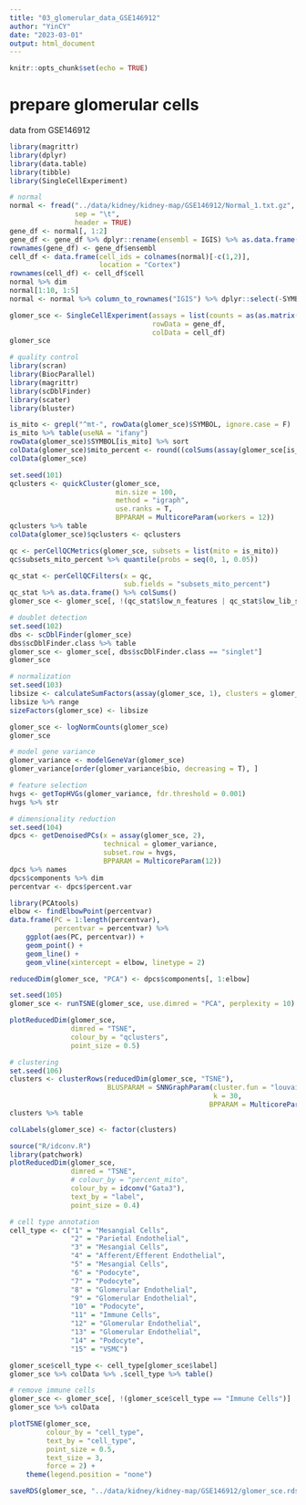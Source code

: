 ```yaml
---
title: "03_glomerular_data_GSE146912"
author: "YinCY"
date: "2023-03-01"
output: html_document
---
```


```r
knitr::opts_chunk$set(echo = TRUE)
```

# prepare glomerular cells
data from GSE146912
```r
library(magrittr)
library(dplyr)
library(data.table)
library(tibble)
library(SingleCellExperiment)

# normal
normal <- fread("../data/kidney/kidney-map/GSE146912/Normal_1.txt.gz", 
                sep = "\t", 
                header = TRUE)
gene_df <- normal[, 1:2]
gene_df <- gene_df %>% dplyr::rename(ensembl = IGIS) %>% as.data.frame()
rownames(gene_df) <- gene_df$ensembl
cell_df <- data.frame(cell_ids = colnames(normal)[-c(1,2)], 
                      location = "Cortex")
rownames(cell_df) <- cell_df$cell
normal %>% dim
normal[1:10, 1:5]
normal <- normal %>% column_to_rownames("IGIS") %>% dplyr::select(-SYMBOL)

glomer_sce <- SingleCellExperiment(assays = list(counts = as(as.matrix(normal), "CsparseMatrix")), 
                                   rowData = gene_df, 
                                   colData = cell_df)
glomer_sce
```

```r
# quality control
library(scran)
library(BiocParallel)
library(magrittr)
library(scDblFinder)
library(scater)
library(bluster)

is_mito <- grepl("^mt-", rowData(glomer_sce)$SYMBOL, ignore.case = F)
is_mito %>% table(useNA = "ifany")
rowData(glomer_sce)$SYMBOL[is_mito] %>% sort
colData(glomer_sce)$mito_percent <- round((colSums(assay(glomer_sce[is_mito, ], 1)) / colSums(assay(glomer_sce, 1))) * 100, digits = 3)
colData(glomer_sce)

set.seed(101)
qclusters <- quickCluster(glomer_sce, 
                          min.size = 100, 
                          method = "igraph", 
                          use.ranks = T, 
                          BPPARAM = MulticoreParam(workers = 12))
qclusters %>% table
colData(glomer_sce)$qclusters <- qclusters

qc <- perCellQCMetrics(glomer_sce, subsets = list(mito = is_mito))
qc$subsets_mito_percent %>% quantile(probs = seq(0, 1, 0.05))

qc_stat <- perCellQCFilters(x = qc, 
                            sub.fields = "subsets_mito_percent")
qc_stat %>% as.data.frame() %>% colSums()
glomer_sce <- glomer_sce[, !(qc_stat$low_n_features | qc_stat$low_lib_size | qc$subsets_mito_percent > 5)]
```

```r
# doublet detection
set.seed(102)
dbs <- scDblFinder(glomer_sce)
dbs$scDblFinder.class %>% table
glomer_sce <- glomer_sce[, dbs$scDblFinder.class == "singlet"]
glomer_sce
```


```r
# normalization
set.seed(103)
libsize <- calculateSumFactors(assay(glomer_sce, 1), clusters = glomer_sce$qclusters)
libsize %>% range
sizeFactors(glomer_sce) <- libsize

glomer_sce <- logNormCounts(glomer_sce)
glomer_sce
```


```r
# model gene variance
glomer_variance <- modelGeneVar(glomer_sce)
glomer_variance[order(glomer_variance$bio, decreasing = T), ]

# feature selection
hvgs <- getTopHVGs(glomer_variance, fdr.threshold = 0.001)
hvgs %>% str
```


```r
# dimensionality reduction
set.seed(104)
dpcs <- getDenoisedPCs(x = assay(glomer_sce, 2), 
                       technical = glomer_variance, 
                       subset.row = hvgs, 
                       BPPARAM = MulticoreParam(12))
dpcs %>% names
dpcs$components %>% dim
percentvar <- dpcs$percent.var

library(PCAtools)
elbow <- findElbowPoint(percentvar)
data.frame(PC = 1:length(percentvar), 
           percentvar = percentvar) %>% 
    ggplot(aes(PC, percentvar)) +
    geom_point() +
    geom_line() +
    geom_vline(xintercept = elbow, linetype = 2)

reducedDim(glomer_sce, "PCA") <- dpcs$components[, 1:elbow]

set.seed(105)
glomer_sce <- runTSNE(glomer_sce, use.dimred = "PCA", perplexity = 10)

plotReducedDim(glomer_sce, 
               dimred = "TSNE", 
               colour_by = "qclusters", 
               point_size = 0.5)
```


```r
# clustering
set.seed(106)
clusters <- clusterRows(reducedDim(glomer_sce, "TSNE"), 
                        BLUSPARAM = SNNGraphParam(cluster.fun = "louvain", 
                                                  k = 30,
                                                 BPPARAM = MulticoreParam(10)))
clusters %>% table

colLabels(glomer_sce) <- factor(clusters)
```


```r
source("R/idconv.R")
library(patchwork)
plotReducedDim(glomer_sce, 
               dimred = "TSNE", 
               # colour_by = "percent_mito",
               colour_by = idconv("Gata3"),
               text_by = "label", 
               point_size = 0.4)  
```

```r
# cell type annotation
cell_type <- c("1" = "Mesangial Cells", 
               "2" = "Parietal Endothelial", 
               "3" = "Mesangial Cells",
               "4" = "Afferent/Efferent Endothelial",
               "5" = "Mesangial Cells", 
               "6" = "Podocyte",
               "7" = "Podocyte", 
               "8" = "Glomerular Endothelial", 
               "9" = "Glomerular Endothelial", 
               "10" = "Podocyte", 
               "11" = "Immune Cells",
               "12" = "Glomerular Endothelial", 
               "13" = "Glomerular Endothelial", 
               "14" = "Podocyte", 
               "15" = "VSMC")

glomer_sce$cell_type <- cell_type[glomer_sce$label]
glomer_sce %>% colData %>% .$cell_type %>% table()

# remove immune cells
glomer_sce <- glomer_sce[, !(glomer_sce$cell_type == "Immune Cells")]
glomer_sce %>% colData
```


```r
plotTSNE(glomer_sce, 
         colour_by = "cell_type", 
         text_by = "cell_type", 
         point_size = 0.5, 
         text_size = 3, 
         force = 2) +
    theme(legend.position = "none")

saveRDS(glomer_sce, "../data/kidney/kidney-map/GSE146912/glomer_sce.rds")
```

